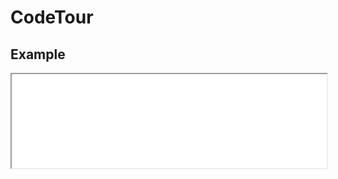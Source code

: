 
# CodeTour

## Example

<iframe
  src="/examples/example"
  height={400}
  width="100%"
  className="mt-6 mb-6 border border-gray-200"
/>

<Tabs items={["index.tsx", "styles.css"]}>
  <Tab>
   
```javascript filename="index.tsx" copy
import { CodeTour } from "@nguyend-nam/code-tour";
import "./styles.css";

const str = `function lorem(ipsum, dolor) {
  const sit = "lorem ipsum";
  dolor = elit(dolor, 3);
  
  while (++consectetur < amet) {
    // TODO
  }
}`;

export default function CodeTourDemo() {
  return (
    <div className="layout">
      <CodeTour
        defaultSourceCode={str}
        language="javascript"
        steps={[
          {},
          {
            focus: [0, [4, 6]],
          },
          {
            focus: 5,
            replaces: [
              {
                line: 5,
                values: "    sit.eiusmod();",
              },
            ],
          },
          {
            focus: 5,
            replaces: [
              {
                line: 5,
                values: '    sit.eiusmod("dolor sit amet");',
              },
            ],
          },
          {
            focus: 6,
            replaces: [
              {
                line: 5,
                values: '    sit.eiusmod("dolor sit amet");',
              },
            ],
            inserts: [
              {
                line: 6,
                values: "    tempor();",
              },
            ],
          },
          {
            focus: 6,
            replaces: [
              {
                line: 5,
                values: '    sit.eiusmod("dolor sit amet");',
              },
            ],
            inserts: [
              {
                line: 6,
                values: "    tempor(ipsum, adipiscing);",
              },
            ],
          },
          {
            replaces: [
              {
                line: 5,
                values: '    sit.eiusmod("dolor sit amet");',
              },
            ],
            inserts: [
              {
                line: 6,
                values: "    tempor(ipsum, adipiscing);",
              },
            ],
          },
        ]}
      />
    </div>
  );
}
```

  </Tab>
  <Tab>

```css filename="styles.css" copy
@import "@nguyend-nam/code-tour/dist/main.css";

.layout {
  padding: 16px;
}

@media (max-width: 767px) {
  .layout {
    padding: 0;
  }
}
```

  </Tab>
</Tabs>

## Highlighting

### Lines

<iframe
  src="/examples/highlight-lines"
  height={400}
  width="100%"
  className="mt-6 mb-6 border border-gray-200"
/>

<Tabs items={["index.tsx", "styles.css"]}>
  <Tab>
   
```javascript filename="index.tsx" copy
import { CodeTour } from "@nguyend-nam/code-tour";
import "./styles.css";

const str = `function lorem(ipsum, dolor) {
  const sit = "lorem ipsum";
  dolor = elit(dolor, 3);
  
  while (++consectetur < amet) {
    sit.eiusmod("dolor sit amet");
  }
}`;

export default function CodeTourDemo() {
  return (
    <div className="layout">
      <CodeTour
        defaultSourceCode={str}
        language="javascript"
        steps={[
          {
            focus: 1,
          },
          {
            focus: [1, 2],
          },
          {
            focus: [1, 2, 5],
          },
        ]}
      />
    </div>
  );
}
```

  </Tab>
  <Tab>

```css filename="styles.css" copy
@import "@nguyend-nam/code-tour/dist/main.css";

.layout {
  padding: 16px;
}

@media (max-width: 767px) {
  .layout {
    padding: 0;
  }
}
```

  </Tab>
</Tabs>

### Range

<iframe
  src="/examples/highlight-range"
  height={400}
  width="100%"
  className="mt-6 mb-6 border border-gray-200"
/>

<Tabs items={["index.tsx", "styles.css"]}>
  <Tab>
   
```javascript filename="index.tsx" copy
import { CodeTour } from "@nguyend-nam/code-tour";
import "./styles.css";

const str = `function lorem(ipsum, dolor) {
  const sit = "lorem ipsum";
  dolor = elit(dolor, 3);
  
  while (++consectetur < amet) {
    sit.eiusmod("dolor sit amet");
  }
}`;

export default function CodeTourDemo() {
  return (
    <div className="layout">
      <CodeTour
        defaultSourceCode={str}
        language="javascript"
        steps={[
          {
            focus: [[4, 6]],
          },
        ]}
      />
    </div>
  );
}
```

  </Tab>
  <Tab>

```css filename="styles.css" copy
@import "@nguyend-nam/code-tour/dist/main.css";

.layout {
  padding: 16px;
}

@media (max-width: 767px) {
  .layout {
    padding: 0;
  }
}
```

  </Tab>
</Tabs>

### Mixed

<iframe
  src="/examples/highlight-mixed"
  height={400}
  width="100%"
  className="mt-6 mb-6 border border-gray-200"
/>

<Tabs items={["index.tsx", "styles.css"]}>
  <Tab>
   
```javascript filename="index.tsx" copy
import { CodeTour } from "@nguyend-nam/code-tour";
import "./styles.css";

const str = `function lorem(ipsum, dolor) {
  const sit = "lorem ipsum";
  dolor = elit(dolor, 3);
  
  while (++consectetur < amet) {
    sit.eiusmod("dolor sit amet");
  }
}`;

export default function CodeTourDemo() {
  return (
    <div className="layout">
      <CodeTour
        defaultSourceCode={str}
        language="javascript"
        steps={[
          {
            focus: [0, [4, 6]],
          },
        ]}
      />
    </div>
  );
}
```

  </Tab>
  <Tab>

```css filename="styles.css" copy
@import "@nguyend-nam/code-tour/dist/main.css";

.layout {
  padding: 16px;
}

@media (max-width: 767px) {
  .layout {
    padding: 0;
  }
}
```

  </Tab>
</Tabs>

## Inserting

<iframe
  src="/examples/inserting"
  height={400}
  width="100%"
  className="mt-6 mb-6 border border-gray-200"
/>

<Tabs items={["index.tsx", "styles.css"]}>
  <Tab>
   
```javascript filename="index.tsx" copy
import { CodeTour } from "@nguyend-nam/code-tour";
import "./styles.css";

const str = `function lorem(ipsum, dolor) {
}`;

export default function CodeTourDemo() {
  return (
    <div className="layout">
      <CodeTour
        defaultSourceCode={str}
        language="javascript"
        steps={[
          {},
          {
            inserts: [
              {
                line: 1,
                values: '  const sit = "lorem ipsum";',
              },
            ],
          },
          {
            inserts: [
              {
                line: 1,
                values: '  const sit = "lorem ipsum";',
              },
              {
                line: 1,
                values: '  dolor = elit(dolor, 3);',
              },
            ],
          },
        ]}
      />
    </div>
  );
}
```

  </Tab>
  <Tab>

```css filename="styles.css" copy
@import "@nguyend-nam/code-tour/dist/main.css";

.layout {
  padding: 16px;
}

@media (max-width: 767px) {
  .layout {
    padding: 0;
  }
}
```

  </Tab>
</Tabs>

> **Note**: In the final step of the provided example, it's important to note that the algorithm simultaneously places all inserted lines at their respective indexes in the source code. Consequently, if multiple lines are inserted at the same index, they will be positioned together before the line that originally occupied that index. For instance, in the given example, both new lines are inserted at index 1, resulting in their placement before the line containing `}` (the original line at index 2).

## Replacing

<iframe
  src="/examples/replacing"
  height={400}
  width="100%"
  className="mt-6 mb-6 border border-gray-200"
/>

<Tabs items={["index.tsx", "styles.css"]}>
  <Tab>
   
```javascript filename="index.tsx" copy
import { CodeTour } from "@nguyend-nam/code-tour";
import "./styles.css";

const str = `function lorem(ipsum, dolor) {
  const sit = "lorem ipsum";
  dolor = elit(dolor, 3);
  
  while (++consectetur < amet) {
    // TODO
  }
}`;

export default function CodeTourDemo() {
  return (
    <div className="layout">
      <CodeTour
        defaultSourceCode={str}
        language="javascript"
        steps={[
          {},
          {
            focus: [4, 6],
          },
          {
            focus: [4, 6],
            replaces: [
              {
                line: 4,
                values: "  do {",
              },
              {
                line: 6,
                values: "  } while (++consectetur < amet);",
              },
            ],
          },
          {
            replaces: [
              {
                line: 4,
                values: "  do {",
              },
              {
                line: 6,
                values: "  } while (++consectetur < amet);",
              },
            ],
          },
        ]}
      />
    </div>
  );
}
```

  </Tab>
  <Tab>

```css filename="styles.css" copy
@import "@nguyend-nam/code-tour/dist/main.css";

.layout {
  padding: 16px;
}

@media (max-width: 767px) {
  .layout {
    padding: 0;
  }
}
```

  </Tab>
</Tabs>

## Control

### Navigation Bar

<iframe
  src="/examples/control-navigation"
  height={400}
  width="100%"
  className="mt-6 mb-6 border border-gray-200"
/>

<Tabs items={["index.tsx", "styles.css"]}>
  <Tab>
   
```javascript filename="index.tsx" copy
import { CodeTour } from "@nguyend-nam/code-tour";
import "./styles.css";

const str = `function lorem(ipsum, dolor) {
  const sit = "lorem ipsum";
  dolor = elit(dolor, 3);
  
  while (++consectetur < amet) {
    // TODO
  }
}`;

export default function CodeTourDemo() {
  return (
    <div className="layout">
      <CodeTour
        defaultSourceCode={str}
        language="javascript"
        steps={[
          {},
          {
            focus: [0, [4, 6]],
          },
          {
            focus: 5,
            replaces: [
              {
                line: 5,
                values: "    sit.eiusmod();",
              },
            ],
          },
          {
            focus: 5,
            replaces: [
              {
                line: 5,
                values: '    sit.eiusmod("dolor sit amet");',
              },
            ],
          },
          {
            focus: 6,
            replaces: [
              {
                line: 5,
                values: '    sit.eiusmod("dolor sit amet");',
              },
            ],
            inserts: [
              {
                line: 6,
                values: "    tempor();",
              },
            ],
          },
          {
            focus: 6,
            replaces: [
              {
                line: 5,
                values: '    sit.eiusmod("dolor sit amet");',
              },
            ],
            inserts: [
              {
                line: 6,
                values: "    tempor(ipsum, adipiscing);",
              },
            ],
          },
          {
            replaces: [
              {
                line: 5,
                values: '    sit.eiusmod("dolor sit amet");',
              },
            ],
            inserts: [
              {
                line: 6,
                values: "    tempor(ipsum, adipiscing);",
              },
            ],
          },
        ]}
      />
    </div>
  );
}
```

  </Tab>
  <Tab>

```css filename="styles.css" copy
@import "@nguyend-nam/code-tour/dist/main.css";

.layout {
  padding: 16px;
}

@media (max-width: 767px) {
  .layout {
    padding: 0;
  }
}
```

  </Tab>
</Tabs>

### Step Buttons

<iframe
  src="/examples/control-steps-list"
  height={400}
  width="100%"
  className="mt-6 mb-6 border border-gray-200"
/>

<Tabs items={["index.tsx", "styles.css"]}>
  <Tab>
   
```javascript filename="index.tsx" copy
import { CodeTour } from "@nguyend-nam/code-tour";
import "./styles.css";

const str = `function lorem(ipsum, dolor) {
  const sit = "lorem ipsum";
  dolor = elit(dolor, 3);
  
  while (++consectetur < amet) {
    // TODO
  }
}`;

export default function CodeTourDemo() {
  return (
    <div className="layout">
      <CodeTour
        defaultSourceCode={str}
        language="javascript"
        showNavigationBar={false}
        showStepNameButtons
        steps={[
          { stepName: "Start" },
          {
            stepName: "Highlight",
            focus: [0, [4, 6]],
          },
          {
            stepName: "Highlight + Replace",
            focus: 5,
            replaces: [
              {
                line: 5,
                values: "    sit.eiusmod();",
              },
            ],
          },
          {
            stepName: "Highlight + Replace",
            focus: 5,
            replaces: [
              {
                line: 5,
                values: '    sit.eiusmod("dolor sit amet");',
              },
            ],
          },
          {
            stepName: "Highlight + Insert",
            focus: 6,
            replaces: [
              {
                line: 5,
                values: '    sit.eiusmod("dolor sit amet");',
              },
            ],
            inserts: [
              {
                line: 6,
                values: "    tempor();",
              },
            ],
          },
          {
            stepName: "Highlight + Insert",
            focus: 6,
            replaces: [
              {
                line: 5,
                values: '    sit.eiusmod("dolor sit amet");',
              },
            ],
            inserts: [
              {
                line: 6,
                values: "    tempor(ipsum, adipiscing);",
              },
            ],
          },
          {
            stepName: "End",
            replaces: [
              {
                line: 5,
                values: '    sit.eiusmod("dolor sit amet");',
              },
            ],
            inserts: [
              {
                line: 6,
                values: "    tempor(ipsum, adipiscing);",
              },
            ],
          },
        ]}
      />
    </div>
  );
}
```

  </Tab>
  <Tab>

```css filename="styles.css" copy
@import "@nguyend-nam/code-tour/dist/main.css";

.layout {
  padding: 16px;
}

@media (max-width: 767px) {
  .layout {
    padding: 0;
  }
}
```

  </Tab>
</Tabs>

## APIs

### Step

| Name           | Type                                        | Default | Description                                                                                                  | Required |
| -------------- | ------------------------------------------- | ------- | ------------------------------------------------------------------------------------------------------------ | -------- |
| **stepName**   | `string`                                    |         | The name of that specific step                                                                               |          |
| **sourceCode** | `string`                                    |         | The source code of that specific step, if not set, the step takes the `defaultSourceCode` from the component |          |
| **focus**      | `number \| ([number, number] \| number)[];` |         | The lines or group of lines you want to highlight                                                            |          |
| **replaces**   | `{ line: number; values: string; }[]`       |         | The lines you want to replace, and the values you want them to be                                            |          |
| **inserts**    | `{ line: number; values: string; }[]`       |         | The lines you want to insert, and the values you want them to be                                             |          |
| **language**   | `string`                                    |         | The programming language of that specific step, if not set, the step takes the `language` from the component |          |

### Component

| Name                              | Type            | Default | Description                                                 | Required |
| --------------------------------- | --------------- | ------- | ----------------------------------------------------------- | -------- |
| **defaultSourceCode**             | `string`        |         | The source code you want to show                            | &check;  |
| **language**                      | `string`        |         | The programming language of the source code                 | &check;  |
| **steps**                         | `string`        | `[]`    | The list of [Step](#step)s                                  |          |
| **showNavigationBar**             | `boolean`       | `true`  | Show/hide navigation buttons                                |          |
| **showStepNameButtons**           | `boolean`       | `false` | Show/hide step buttons                                      |          |
| **className**                     | `string`        |         | The classes you want to apply to the component              |          |
| **style**                         | `CSSProperties` |         | The styles you want to apply to the component               |          |
| **navigationClassName**           | `string`        |         | The classes you want to apply to the navigation             |          |
| **navigationStyle**               | `CSSProperties` |         | The styles you want to apply to the navigation              |          |
| **navigationButtonClassName**     | `string`        |         | The classes you want to apply to the navigation buttons     |          |
| **navigationButtonStyle**         | `CSSProperties` |         | The styles you want to apply to the navigation buttons      |          |
| **codeContainerClassName**        | `string`        |         | The classes you want to apply to the source code container  |          |
| **codeContainerStyle**            | `CSSProperties` |         | The styles you want to apply to the source code container   |          |
| **codeLineClassName**             | `string`        |         | The classes you want to apply to the source code lines      |          |
| **codeLineStyle**                 | `CSSProperties` |         | The styles you want to apply to the source code lines       |          |
| **stepButtonsContainerClassName** | `string`        |         | The classes you want to apply to the step buttons container |          |
| **stepButtonsContainerStyle**     | `CSSProperties` |         | The styles you want to apply to the step buttons container  |          |
| **stepButtonClassName**           | `string`        |         | The classes you want to apply to the step buttons           |          |
| **stepButtonStyle**               | `CSSProperties` |         | The styles you want to apply to the step buttons            |          |
